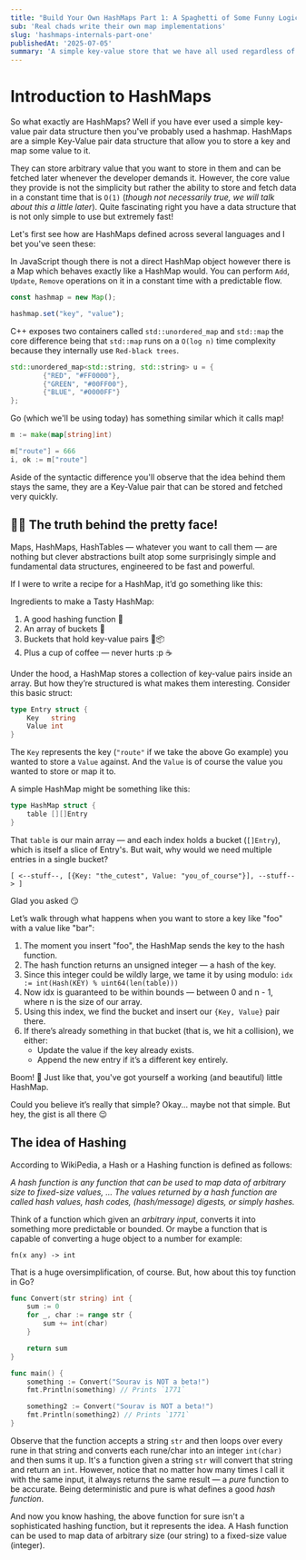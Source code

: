 ```yaml
---
title: "Build Your Own HashMaps Part 1: A Spaghetti of Some Funny Logic with a Pretty Face!"
sub: 'Real chads write their own map implementations'
slug: 'hashmaps-internals-part-one'
publishedAt: '2025-07-05'
summary: 'A simple key-value store that we have all used regardless of what language, but did you know HashMaps actually do not exist?'
---
```


# Introduction to HashMaps

So what exactly are HashMaps? Well if you have ever used a simple key-value pair data structure then you've probably
used a hashmap. HashMaps are a simple Key-Value pair data structure that allow you to store a key and map some value
to it.

They can store arbitrary value that you want to store in them and can be fetched later whenever the developer demands
it. However, the core value they provide is not the simplicity but rather the ability to store and fetch data in a
constant time that is `O(1)` (_though not necessarily true, we will talk about this a little later_). Quite fascinating
right you have a data structure that is not only simple to use but extremely fast!

Let's first see how are HashMaps defined across several languages and I bet you've seen these:

In JavaScript though there is not a direct HashMap object however there is a Map which behaves exactly like a HashMap
would. You can perform `Add`, `Update`, `Remove` operations on it in a constant time with a predictable flow.
```javascript
const hashmap = new Map();

hashmap.set("key", "value");
```

C++ exposes two containers called `std::unordered_map` and `std::map` the core difference being that `std::map` runs on
a `O(log n)` time complexity because they internally use `Red-black trees`.
```c++
std::unordered_map<std::string, std::string> u = {
        {"RED", "#FF0000"},
        {"GREEN", "#00FF00"},
        {"BLUE", "#0000FF"}
};
```

Go (which we'll be using today) has something similar which it calls map!
```go
m := make(map[string]int)

m["route"] = 666
i, ok := m["route"]
```

Aside of the syntactic difference you'll observe that the idea behind them stays the same, they are a Key-Value pair
that can be stored and fetched very quickly.

## 😶‍🌫️ The truth behind the pretty face!

Maps, HashMaps, HashTables — whatever you want to call them — are nothing but clever abstractions built atop some
surprisingly simple and fundamental data structures, engineered to be fast and powerful.

If I were to write a recipe for a HashMap, it’d go something like this:

Ingredients to make a Tasty HashMap:

1. A good hashing function 🍯
2. An array of buckets 🍱
3. Buckets that hold key-value pairs 🔑📦
4. Plus a cup of coffee — never hurts :p ☕

Under the hood, a HashMap stores a collection of key-value pairs inside an array. But how they’re
structured is what makes them interesting. Consider this basic struct:

```go
type Entry struct {
    Key   string
    Value int
}
```

The `Key` represents the key (`"route"` if we take the above Go example) you wanted to store a `Value` against. And the
`Value` is of course the value you wanted to store or map it to.

A simple HashMap might be something like this:

```go
type HashMap struct {
    table [][]Entry
}
```

That `table` is our main array — and each index holds a bucket (`[]Entry`), which is itself a slice of Entry's.
But wait, why would we need multiple entries in a single bucket?

```
[ <--stuff--, [{Key: "the_cutest", Value: "you_of_course"}], --stuff--> ]
```

Glad you asked 😏

Let’s walk through what happens when you want to store a key like "foo" with a value like "bar":

1. The moment you insert "foo", the HashMap sends the key to the hash function.
2. The hash function returns an unsigned integer — a hash of the key.
3. Since this integer could be wildly large, we tame it by using modulo: `idx := int(Hash(KEY) % uint64(len(table)))`
4. Now idx is guaranteed to be within bounds — between 0 and n - 1, where n is the size of our array.
5. Using this index, we find the bucket and insert our `{Key, Value}` pair there.
6. If there’s already something in that bucket (that is, we hit a collision), we either:
    - Update the value if the key already exists.
    - Append the new entry if it’s a different key entirely.

Boom! 🎉
Just like that, you've got yourself a working (and beautiful) little HashMap.

Could you believe it’s really that simple? Okay... maybe not that simple. But hey, the gist is all there 😉

## The idea of Hashing

According to WikiPedia, a Hash or a Hashing function is defined as follows:

_*A hash function is any function that can be used to map data of arbitrary size to fixed-size values,
... The values returned by a hash function are called hash values, hash codes, (hash/message) digests,
or simply hashes.*_

Think of a function which given an _arbitrary input_, converts it into something more predictable or bounded. Or maybe
a function that is capable of converting a huge object to a number for example:

```
fn(x any) -> int
```

That is a huge oversimplification, of course. But, how about this toy function in Go?

```go
func Convert(str string) int {
    sum := 0
    for _, char := range str {
        sum += int(char)
    }

    return sum
}

func main() {
	something := Convert("Sourav is NOT a beta!")
	fmt.Println(something) // Prints `1771`

	something2 := Convert("Sourav is NOT a beta!")
	fmt.Println(something2) // Prints `1771`
}
```

Observe that the function accepts a string `str` and then loops over every rune in that string and converts each rune/char
into an integer `int(char)` and then sums it up. It's a function given a string `str` will convert that string and
return an `int`. However, notice that no matter how many times I call it with the same input, it always returns the
same result — a _pure_ function to be accurate. Being deterministic and pure is what defines a good _hash function_.

And now you know hashing, the above function for sure isn't a sophisticated hashing function, but it represents the idea.
A Hash function can be used to map data of arbitrary size (our string) to a fixed-size value (integer).
